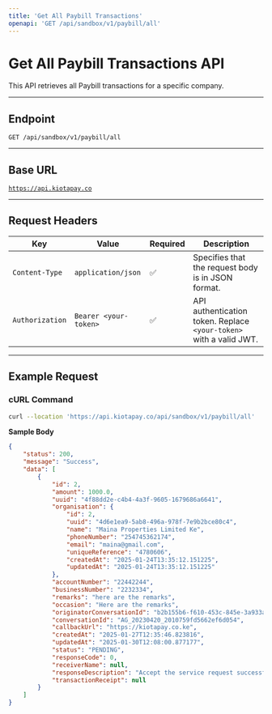 ```yaml
---
title: 'Get All Paybill Transactions'
openapi: 'GET /api/sandbox/v1/paybill/all'
---
```


# Get All Paybill Transactions API

This API retrieves all Paybill transactions for a specific company.

***

## **Endpoint**

`GET /api/sandbox/v1/paybill/all`

***

## **Base URL**

[`https://api.kiotapay.co`](https://api.kiotapay.co)

***


## **Request Headers**

| Key             | Value                 | Required | Description                                                        |
| --------------- | --------------------- | -------- | ------------------------------------------------------------------ |
| `Content-Type`  | `application/json`    | ✅        | Specifies that the request body is in JSON format.                 |
| `Authorization` | `Bearer <your-token>` | ✅        | API authentication token. Replace `<your-token>` with a valid JWT. |

***

## **Example Request**

### **cURL Command**

```bash
curl --location 'https://api.kiotapay.co/api/sandbox/v1/paybill/all'
```

**Sample Body**

```json
{
    "status": 200,
    "message": "Success",
    "data": [
        {
            "id": 2,
            "amount": 1000.0,
            "uuid": "4f88dd2e-c4b4-4a3f-9605-1679686a6641",
            "organisation": {
                "id": 2,
                "uuid": "4d6e1ea9-5ab8-496a-978f-7e9b2bce80c4",
                "name": "Maina Properties Limited Ke",
                "phoneNumber": "254745362174",
                "email": "maina@gmail.com",
                "uniqueReference": "4780606",
                "createdAt": "2025-01-24T13:35:12.151225",
                "updatedAt": "2025-01-24T13:35:12.151225"
            },
            "accountNumber": "22442244",
            "businessNumber": "2232334",
            "remarks": "here are the remarks",
            "occasion": "Here are the remarks",
            "originatorConversationId": "b2b155b6-f610-453c-845e-3a933ad33875",
            "conversationId": "AG_20230420_2010759fd5662ef6d054",
            "callbackUrl": "https://kiotapay.co.ke",
            "createdAt": "2025-01-27T12:35:46.823816",
            "updatedAt": "2025-01-30T12:08:00.877177",
            "status": "PENDING",
            "responseCode": 0,
            "receiverName": null,
            "responseDescription": "Accept the service request successfully.",
            "transactionReceipt": null
        }
    ]
}
```